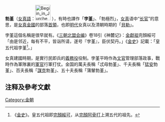 {{Dablink|本條目描述的是女真的部落首领。据《[[金史|金史]]》用法，'''[[勃極烈|勃極烈]]'''指金太祖时建立的参议国事的制度及相关的高级官员。见[[勃极烈_(消歧义)|勃极烈 (消歧义)]]}}

'''勃堇'''（[[女真語|女真語]]：[[File:Begiin_in_Jurchen_script.JPG|50px]] {{IPA|/bə(g)i-in/}}），有時也譯作「'''孛堇'''」、「勃極烈」，[[女真|女真]]语中“[[长官|长官]]”的意思，是[[女真|女真]][[金國|金國]]的部落[[首領|首領]]，也即[[明朝|明代]]女真以及清朝時期的「[[貝勒|貝勒]]」。

孛堇這個名稱是很早就有。《[[三朝北盟会编|三朝北盟会编]]》卷18引《神麓记》：[[金獻祖|金獻祖]]完顏綏可「由是邻近，每有不平，皆诣所请，遂号『孛堇』，臣伏契丹。」《[[金史|金史]]》記載：「皇五代祖孛堇<ref>《[[s:金史/卷32|金史]]》。皇五代祖即[[完顏綏可|完顏綏可]]，从[[完顏阿骨打|完顏阿骨打]]上溯五代的祖先。</ref>。」

女真建國時期，是實行民即兵的[[義務役|義務役]]役制。孛堇平時作為[[文官|文官]]管理部落政事，戰時作為軍隊裏的[[軍官|軍官]]行軍打仗。金国的萬夫長稱「忒母勃堇」、千夫長稱「[[猛安|猛安]]勃堇」、百夫長稱「[[謀克|謀克]]勃堇」、五十夫長稱「蒲輦勃堇」。

==注释及參考文獻==
<div class="references-small">
<references />
</div>
{{Government-official-hist-stub}}
[[Category:金朝|Category:金朝]]